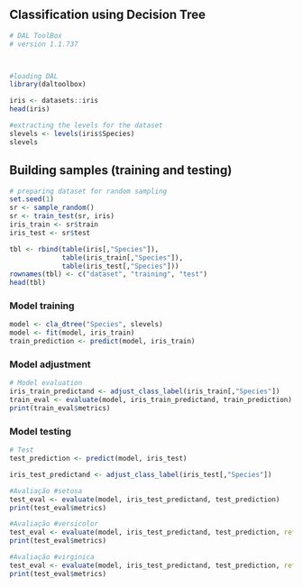 ## Classification using Decision Tree

```r
# DAL ToolBox
# version 1.1.737



#loading DAL
library(daltoolbox) 
```

```r
iris <- datasets::iris
head(iris)
```

```r
#extracting the levels for the dataset
slevels <- levels(iris$Species)
slevels
```

## Building samples (training and testing)

```r
# preparing dataset for random sampling
set.seed(1)
sr <- sample_random()
sr <- train_test(sr, iris)
iris_train <- sr$train
iris_test <- sr$test
```

```r
tbl <- rbind(table(iris[,"Species"]), 
             table(iris_train[,"Species"]), 
             table(iris_test[,"Species"]))
rownames(tbl) <- c("dataset", "training", "test")
head(tbl)
```

### Model training

```r
model <- cla_dtree("Species", slevels)
model <- fit(model, iris_train)
train_prediction <- predict(model, iris_train)
```

### Model adjustment

```r
# Model evaluation
iris_train_predictand <- adjust_class_label(iris_train[,"Species"])
train_eval <- evaluate(model, iris_train_predictand, train_prediction)
print(train_eval$metrics)
```

### Model testing

```r
# Test
test_prediction <- predict(model, iris_test)

iris_test_predictand <- adjust_class_label(iris_test[,"Species"])

#Avaliação #setosa
test_eval <- evaluate(model, iris_test_predictand, test_prediction)
print(test_eval$metrics)

#Avaliação #versicolor
test_eval <- evaluate(model, iris_test_predictand, test_prediction, ref=2)
print(test_eval$metrics)

#Avaliação #virginica
test_eval <- evaluate(model, iris_test_predictand, test_prediction, ref=3)
print(test_eval$metrics)
```

